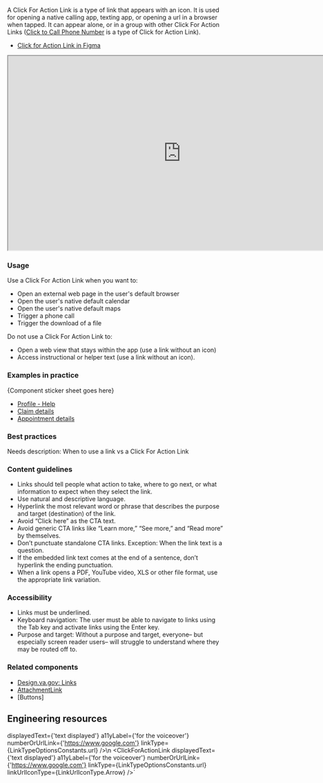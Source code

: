


A Click For Action Link is a type of link that appears with an icon. It is used for opening a native calling app, texting app, or opening a url in a browser when tapped. It can appear alone, or in a group with other Click For Action Links ([Click to Call Phone Number](/docs/UX/ComponentsSection/Buttons%20and%20Links/ClickToCallPhoneNumber) is a type of Click for Action Link).

- [Click for Action Link in Figma](https://www.figma.com/file/QVLPB3eOunmKrgQOuOt0SU/%F0%9F%93%90-DesignLibrary2.0---VAMobile?type=design&node-id=3876%3A7615&t=YDkTeygO0rv9kGMN-1)

<iframe width="800" height="450" alt="Click for action link example" src="https://www.figma.com/embed?embed_host=share&url=https%3A%2F%2Fwww.figma.com%2Ffile%2FQVLPB3eOunmKrgQOuOt0SU%2FVAMobile-DesignLibrary1.0-%25F0%259F%2593%2590%3Fnode-id%3D565%253A897%26t%3DZDrejgQLeRRckbXL-1" allowfullscreen></iframe>


### Usage
Use a Click For Action Link when you want to:
- Open an external web page in the user's default browser
- Open the user's native default calendar
- Open the user's native default maps
- Trigger a phone call
- Trigger the download of a file


Do not use a Click For Action Link to:
- Open a web view that stays within the app (use a link without an icon)
- Access instructional or helper text (use a link without an icon).


### Examples in practice
{Component sticker sheet goes here}
- [Profile - Help](https://www.figma.com/proto/O6sdr5N7xV6GOZhTPcgY5x/%F0%9F%9A%A2-Profile-2.0---Shipped---VA-Mobile?type=design&page-id=601%3A6458&node-id=829-8633&viewport=138%2C282%2C0.25&scaling=min-zoom)
- [Claim details](https://www.figma.com/proto/p0vlRz38TKIOwWDfI2bGc7/%F0%9F%9A%A2-Benefits-2.0---Shipped---VA-Mobile?type=design&page-id=702%3A3110&node-id=1033-14745&viewport=589%2C474%2C0.25&scaling=min-zoom&starting-point-node-id=1013%3A9529)
- [Appointment details](https://www.figma.com/proto/JQAoUBxvSWCzKvu2ifRRE7/%F0%9F%9A%A2-Health-2.0---Shipped---VA-Mobile?type=design&page-id=601%3A6458&node-id=1067-32446&viewport=-277%2C-99%2C0.5&scaling=min-zoom)


### Best practices
Needs description: When to use a link vs a Click For Action Link


### Content guidelines
- Links should tell people what action to take, where to go next, or what information to expect when they select the link.
- Use natural and descriptive language.
- Hyperlink the most relevant word or phrase that describes the purpose and target (destination) of the link.
- Avoid “Click here” as the CTA text.
- Avoid generic CTA links like “Learn more,” “See more,” and “Read more” by themselves.
- Don’t punctuate standalone CTA links. Exception: When the link text is a question.
- If the embedded link text comes at the end of a sentence, don’t hyperlink the ending punctuation.
- When a link opens a PDF, YouTube video, XLS or other file format, use the appropriate link variation.


### Accessibility
- Links must be underlined.
- Keyboard navigation: The user must be able to navigate to links using the Tab key and activate links using the Enter key.
- Purpose and target: Without a purpose and target, everyone– but especially screen reader users– will struggle to understand where they may be routed off to.


### Related components
- [Design.va.gov: Links](https://design.va.gov/components/link/)
- [AttachmentLink](/docs/UX/ComponentsSection/Buttons%20and%20Links/AttachmentLink)
- [Buttons]


## Engineering resources


displayedText={'text displayed'}
a11yLabel={'for the voiceover'}
numberOrUrlLink={'https://www.google.com'} 
linkType={LinkTypeOptionsConstants.url} />\n
<ClickForActionLink 
displayedText={'text displayed'}
a11yLabel={'for the voiceover'}
numberOrUrlLink={'https://www.google.com'} 
linkType={LinkTypeOptionsConstants.url} 
linkUrlIconType={LinkUrlIconType.Arrow} />`


<ComponentTopInfo componentName="ClickForActionLink" example={exampleString} codeString={ClickForActionLinkString} />
